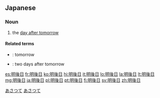 ==Japanese==
{{ja-kanjitab|明|後|日}}

===Noun===
{{ja-noun|あさって|みょうごにち}}

# the [[day after tomorrow]]

====Related terms====
* {{ja-r|明日|あした}}: tomorrow
* {{ja-r|明々後日|しあさって}}: two days after tomorrow

[[Category:Japanese nouns|あさつて]]
[[Category:ja:Time|あさつて]]

[[es:明後日]]
[[fr:明後日]]
[[ko:明後日]]
[[hi:明後日]]
[[it:明後日]]
[[lo:明後日]]
[[la:明後日]]
[[lt:明後日]]
[[mg:明後日]]
[[ja:明後日]]
[[pl:明後日]]
[[pt:明後日]]
[[fi:明後日]]
[[sv:明後日]]
[[zh:明後日]]
